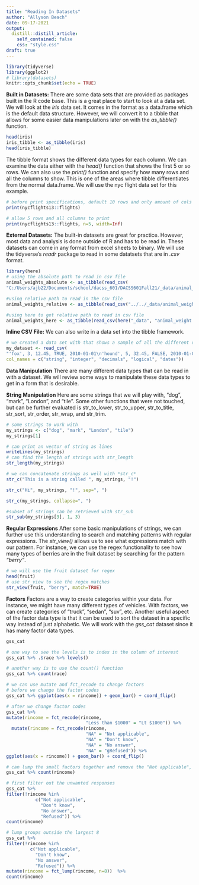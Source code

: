 ```yaml
---
title: "Reading In Datasets"
author: "Allyson Beach"
date: 09-17-2021
output:
  distill::distill_article:
    self_contained: false
    css: "style.css"
draft: true
---
```


```r
library(tidyverse)
library(ggplot2)
# library(datasets)
knitr::opts_chunk$set(echo = TRUE)
```
**Built in Datasets:**
There are some data sets that are provided as packages built in the R code base. This is a great place to start to look at a data set. We will look at the *iris* data set. It comes in the format as a data.frame which is the default data structure. However, we will convert it to a tibble that allows for some easier data manipulations later on with the *as_tibble()* function. 

```r
head(iris)
iris_tibble <- as_tibble(iris)
head(iris_tibble)
```
The tibble format shows the different data types for each column. We can examine the data either with the *head()* function that shows the first 5 or so rows. We can also use the *print()* function and specify how many rows and all the columns to show. This is one of the areas where tibble differentiates from the normal data.frame. We will use the nyc flight data set for this example. 

```r
# before print specifications, default 10 rows and only amount of cols that can fit in the screen 
print(nycflights13::flights)

# allow 5 rows and all columns to print 
print(nycflights13::flights, n=5, width=Inf)

```



**External Datasets:** 
The built-in datasets are great for practice. However, most data and analysis is done outside of R and has to be read in. These datasets can come in any format from excel sheets to binary. We will use the tidyverse's *readr* package to read in some datatsets that are in *.csv* format.  

```r
library(here)
# using the absolute path to read in csv file
animal_weights_absolute <- as_tibble(read_csv(
"C:/Users/ajb22/Documents/school/dacss_601/DACSS601Fall21/_data/animal_weight.csv"))

#using relative path to read in the csv file
animal_weights_relative <- as_tibble(read_csv("../../_data/animal_weight.csv"))

#using here to get relative path to read in csv file
animal_weights_here <- as_tibble(read_csv(here("_data", "animal_weight.csv")))

```
**Inline CSV File:**
We can also write in a data set into the tibble framework. 

```r
# we created a data set with that shows a sample of all the different data types you can write into a csv file
my_dataset <- read_csv(
"'fox', 3, 12.45, TRUE, 2010-01-01\n'hound', 5, 32.45, FALSE, 2010-01-01", 
col_names = c("string", "integer", "decimals", "logical", "dates"))

```
**Data Manipulation**
There are many different data types that can be read in with a dataset. We will review some ways to manipulate these data types to get in a form that is desirable. 

**String Manipulation**
Here are some strings that we will play with, "dog", "mark", "London", and "tile". Some other functions that were not touched, but can be further evaluated is str_to_lower, str_to_upper, str_to_title, str_sort, str_order, str_wrap, and str_trim.

```r
# some strings to work with 
my_strings <- c("dog", "mark", "London", "tile")
my_strings[1]

# can print an vector of string as lines 
writeLines(my_strings)
# can find the length of strings with str_length
str_length(my_strings)

# we can concatenate strings as well with *str_c*
str_c("This is a string called ", my_strings, "!")

str_c("Hi", my_strings, "!", sep=", ")

str_c(my_strings, collapse=", ")

#subset of strings can be retrieved with str_sub
str_sub(my_strings[3], 1, 3)

```

**Regular Expressions**
After some basic manipulations of strings, we can further use this understanding to search and matching patterns with regular expressions. The *str_view()* allows us to see what expressions match with our pattern. For instance, we can use the regex functionality to see how many types of berries are in the fruit dataset by searching for the pattern *"berry"*. 

```r
# we will use the fruit dataset for regex 
head(fruit)
# use str_view to see the regex matches 
str_view(fruit, "berry", match=TRUE)

```

**Factors**
Factors are a way to create categories within your data. For instance, we might have many different types of vehicles. With factors, we can create categories of "truck", "sedan", "suv", etc. Another useful aspect of the factor data type is that it can be used to sort the dataset in a specific way instead of just alphabetic. We will work with the *gss_cat* dataset since it has many factor data types. 

```r
gss_cat

# one way to see the levels is to index in the column of interest
gss_cat %>% .$race %>% levels()

# another way is to use the count() function
gss_cat %>% count(race)

# we can use mutate and fct_recode to change factors
# before we change the factor codes 
gss_cat %>% ggplot(aes(x = rincome)) + geom_bar() + coord_flip() 

# after we change factor codes 
gss_cat %>% 
mutate(rincome = fct_recode(rincome, 
                              "Less than $1000" = "Lt $1000")) %>%
  mutate(rincome = fct_recode(rincome, 
                              "NA" = "Not applicable", 
                              "NA" = "Don't know", 
                              "NA" = "No answer", 
                              "NA" = "gRefused")) %>% 
ggplot(aes(x = rincome)) + geom_bar() + coord_flip() 

# can lump the small factors together and remove the "Not applicable", "Don't know", "No answer", "Refused" responses
gss_cat %>% count(rincome)

# first filter out the unwanted responses 
gss_cat %>% 
filter(!rincome %in% 
           c("Not applicable", 
             "Don't know", 
             "No answer", 
             "Refused")) %>% 
count(rincome)

# lump groups outside the largest 8
gss_cat %>% 
filter(!rincome %in% 
         c("Not applicable", 
           "Don't know", 
           "No answer", 
           "Refused")) %>% 
mutate(rincome = fct_lump(rincome, n=8))  %>% 
count(rincome) 

```





